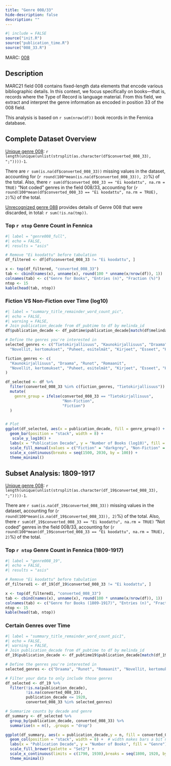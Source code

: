```yaml
---
title: "Genre 008/33"
hide-description: false
description: ""
---
```


```r
#| include = FALSE
source("init.R")
source("publication_time.R")
source("008_33.R")
```

MARC: [008](https://www.loc.gov/marc/bibliographic/bd008.html)

## Description
MARC21 field 008 contains fixed-length data elements that encode various bibliographic details. In this context, we focus specifically on books—that is, records where the Type of Record is language material. From this field, we extract and interpret the genre information as encoded in position 33 of the 008 field.

This analysis is based on `r sum(nrow(df))` book records in the Fennica database.

## Complete Dataset Overview

[Unique genre 008](dataTable/data_table.html?path=https://a3s.fi/swift/v1/AUTH_3c0ccb602fa24298a6fe3ae224ca022f/fennica-container/output.tables/genre_008_accepted.csv):  `r length(unique(unlist(strsplit(as.character(df$converted_008_33), ";"))))-1`.

There are `r sum(is.na(df$converted_008_33))` missing values in the dataset, accounting for (`r round(100*mean(is.na(df$converted_008_33)), 2)`%) of the total. Also, there `r sum(df$converted_008_33 == "Ei koodattu", na.rm = TRUE)` "Not coded" genres in the field 008/33, accounting for (`r round(100*mean(df$converted_008_33 == "Ei koodattu", na.rm = TRUE), 2)`%) of the total.

[Unrecognized genre 088](dataTable/data_table.html?path=https://a3s.fi/swift/v1/AUTH_3c0ccb602fa24298a6fe3ae224ca022f/fennica-container/output.tables/genre_008_discarded.csv) provides details of Genre 008 that were discarded, in total: `r sum(!is.na(tmp))`. 

### Top `r ntop` Genre Count in Fennica 
```r
#| label = "genre008_full",
#| echo = FALSE,
#| results = "asis"

# Remove "Ei koodattu" before tabulation
df_filtered <- df[df$converted_008_33 != "Ei koodattu", ]

x <- top(df_filtered, "converted_008_33")
tab <- cbind(names(x), unname(x), round(100 * unname(x/nrow(df)), 1))
colnames(tab) <- c("Genre for Books", "Entries (n)", "Fraction (%)")
ntop <- 15
kable(head(tab, ntop))
```

### Fiction VS Non-Fiction over Time (log10)
```r
#| label = "summary_title_remainder_word_count_pic",
#| echo = FALSE,
#| warning = FALSE,
# Join publication_decade from df_pubtime to df by melinda_id
df$publication_decade <- df_pubtime$publication_decade[match(df$melinda_id, df_pubtime$melinda_id)]

# Define the genres you're interested in
selected_genres <- c("Tietokirjallisuus", "Kaunokirjallisuus", "Draama", "Runot", "Romaanit",
  "Novellit, kertomukset", "Puheet, esitelmät", "Kirjeet", "Esseet", "Huumori, satiiri")

fiction_genres <- c(
  "Kaunokirjallisuus", "Draama", "Runot", "Romaanit",
  "Novellit, kertomukset", "Puheet, esitelmät", "Kirjeet", "Esseet", "Huumori, satiiri"
)

df_selected <- df %>%
  filter(converted_008_33 %in% c(fiction_genres, "Tietokirjallisuus")) %>%
  mutate(
    genre_group = ifelse(converted_008_33 == "Tietokirjallisuus", 
                         "Non-Fiction", 
                         "Fiction")
  )


# Plot
ggplot(df_selected, aes(x = publication_decade, fill = genre_group)) +
  geom_bar(position = "stack", width = 8) +
   scale_y_log10() +
  labs(x = "Publication Decade", y = "Number of Books (log10)", fill = "Genre Group") +
  scale_fill_manual(values = c("Fiction" = "darkgrey", "Non-Fiction" = "lightgrey")) +  # Optional: custom colors
  scale_x_continuous(breaks = seq(1500, 2030, by = 100)) +
  theme_minimal()

```

## Subset Analysis: 1809-1917

[Unique genre 008](dataTable/data_table.html?path=https://a3s.fi/swift/v1/AUTH_3c0ccb602fa24298a6fe3ae224ca022f/fennica-container/output.tables/genre_008_accepted_19.csv):  `r length(unique(unlist(strsplit(as.character(df_19$converted_008_33), ";"))))-1`.

There are `r sum(is.na(df_19$converted_008_33))` missing values in the dataset, accounting for (`r round(100*mean(is.na(df_19$converted_008_33)), 2)`%) of the total. Also, there `r sum(df_19$converted_008_33 == "Ei koodattu", na.rm = TRUE)` "Not coded" genres in the field 008/33, accounting for (`r round(100*mean(df_19$converted_008_33 == "Ei koodattu", na.rm = TRUE), 2)`%) of the total.


### Top `r ntop` Genre Count in Fennica (1809-1917) 
```r
#| label = "genre008_19",
#| echo = FALSE,
#| results = "asis"

# Remove "Ei koodattu" before tabulation
df_filtered1 <- df_19[df_19$converted_008_33 != "Ei koodattu", ]

x <- top(df_filtered1, "converted_008_33")
tab <- cbind(names(x), unname(x), round(100 * unname(x/nrow(df)), 1))
colnames(tab) <- c("Genre for Books (1809-1917)", "Entries (n)", "Fraction (%)")
ntop <- 15
kable(head(tab, ntop))
```

### Certain Genres over Time
```r
#| label = "summary_title_remainder_word_count_pic1",
#| echo = FALSE,
#| warning = FALSE,
# Join publication_decade from df_pubtime to df by melinda_id
df_19$publication_decade <- df_pubtime19$publication_decade[match(df_19$melinda_id, df_pubtime19$melinda_id)]

# Define the genres you're interested in
selected_genres <- c("Draama", "Runot", "Romaanit", "Novellit, kertomukset", "Puheet, esitelmät", "Kirjeet", "Esseet", "Huumori, satiiri")

# Filter your data to only include those genres
df_selected <- df_19 %>%
  filter(!is.na(publication_decade), 
         !is.na(converted_008_33),
         publication_decade <= 1920,
         converted_008_33 %in% selected_genres)

# Summarize counts by decade and genre
df_summary <- df_selected %>%
  group_by(publication_decade, converted_008_33) %>%
  summarise(n = n(), .groups = "drop")

ggplot(df_summary, aes(x = publication_decade,y = n, fill = converted_008_33)) +
  geom_col(position = "stack", width = 8) +  # width makes bars a bit narrower
  labs(x = "Publication Decade", y = "Number of Books", fill = "Genre") +
  scale_fill_brewer(palette = "Set2") +
  scale_x_continuous(limits = c(1790, 1930),breaks = seq(1800, 1920, by = 10)) +
  theme_minimal()

```